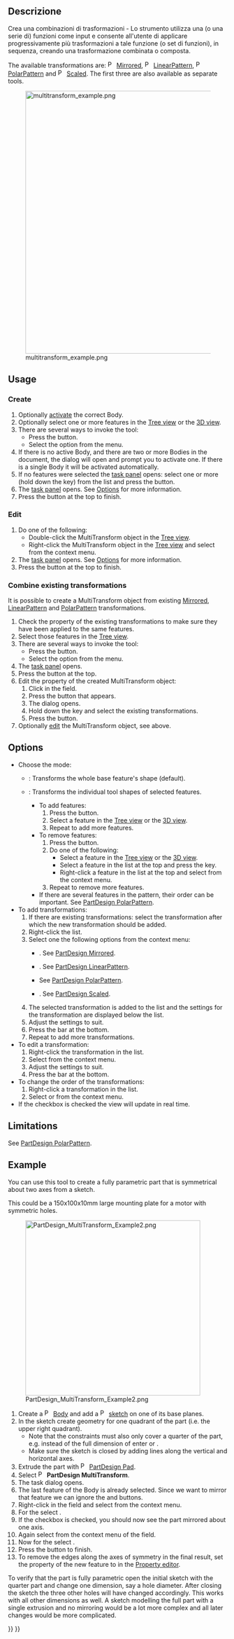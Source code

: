 <languages/>

<div class="mw-translate-fuzzy">
{{Docnav/it
|[[PartDesign_PolarPattern/it|Serie polare]]
|[[PartDesign Fillet/it|Raccordo]]
|[[PartDesign_Workbench/it|PartDesign]]
|IconL=PartDesign_PolarPattern.svg
|IconC=Workbench_PartDesign.svg
|IconR=PartDesign_Fillet.svg
}}
</div>

<div class="mw-translate-fuzzy">
{{GuiCommand/it
|Name=PartDesign_MultiTransform|Name/it=MultiTrasformazione
|Workbenches=[[PartDesign Workbench/it|PartDesign]]
|MenuLocation=PartDesign → MultiTrasformazione
}}
</div>

<span id="Description"></span>
==Descrizione==

<div class="mw-translate-fuzzy">
Crea una combinazioni di trasformazioni - Lo strumento {{Button|[[Image:PartDesign_MultiTransform.svg|16px|]] Multitrasformazione}} utilizza una (o una serie di) funzioni come input e consente all'utente di applicare progressivamente più trasformazioni a tale funzione (o set di funzioni), in sequenza, creando una trasformazione combinata o composta.
</div>

The available transformations are: [[Image:PartDesign_Mirrored.svg|16px|link=PartDesign_Mirrored]] [[PartDesign_Mirrored|Mirrored]], [[Image:PartDesign_LinearPattern.svg|16px|link=PartDesign_LinearPattern]] [[PartDesign_LinearPattern|LinearPattern]], [[Image:PartDesign_PolarPattern.svg|16px|link=PartDesign_PolarPattern]] [[PartDesign_PolarPattern|PolarPattern]] and [[Image:PartDesign_Scaled.svg|16px|link=PartDesign_Scaled]] [[PartDesign_Scaled|Scaled]]. The first three are also available as separate tools.

[[Image:multitransform_example.png|600px]]
<div class="mw-translate-fuzzy">
{{Caption|Flangia con doppia fila di fori. Serie di fori creati con lo strumento 'Multitrasformazione'.}}
</div>

==Usage==

=== Create ===

# Optionally [[PartDesign_Body#Active_status|activate]] the correct Body.
# Optionally select one or more features in the [[Tree_view|Tree view]] or the [[3D_view|3D view]].
# There are several ways to invoke the tool:
#* Press the {{Button|[[Image:PartDesign_MultiTransform.svg|16px]] [[PartDesign_MultiTransform|Create MultiTransform]]}} button.
#* Select the {{MenuCommand|Part Design → Apply a pattern → [[Image:PartDesign_MultiTransform.svg|16px]] Create MultiTransform}} option from the menu.
# If there is no active Body, and there are two or more Bodies in the document, the {{MenuCommand|Active Body Required}} dialog will open and prompt you to activate one. If there is a single Body it will be activated automatically.
# If no features were selected the {{MenuCommand|Select feature}} [[Task_panel|task panel]] opens: select one or more (hold down the {{KEY|Ctrl}} key) from the list and press the {{Button|OK}} button.
# The {{MenuCommand|MultiTransform parameters}} [[Task_panel|task panel]] opens. See [[#Options|Options]] for more information.
# Press the {{Button|OK}} button at the top to finish.

=== Edit ===

# Do one of the following:
#* Double-click the MultiTransform object in the [[Tree_view|Tree view]].
#* Right-click the MultiTransform object in the [[Tree_view|Tree view]] and select {{MenuCommand|Edit MultiTransform}} from the context menu.
# The {{MenuCommand|MultiTransform parameters}} [[Task_panel|task panel]] opens. See [[#Options|Options]] for more information.
# Press the {{Button|OK}} button at the top to finish.

=== Combine existing transformations ===

It is possible to create a MultiTransform object from existing [[PartDesign_Mirrored|Mirrored]],  [[PartDesign_LinearPattern|LinearPattern]] and [[PartDesign_PolarPattern|PolarPattern]] transformations.

# Check the {{PropertyData|Originals}} property of the existing transformations to make sure they have been applied to the same features.
# Select those features in the [[Tree_view|Tree view]].
# There are several ways to invoke the tool:
#* Press the {{Button|[[Image:PartDesign_MultiTransform.svg|16px]] [[PartDesign_MultiTransform|Create MultiTransform]]}} button.
#* Select the {{MenuCommand|Part Design → Apply a pattern → [[Image:PartDesign_MultiTransform.svg|16px]] Create MultiTransform}} option from the menu.
# The {{MenuCommand|MultiTransform parameters}} [[Task_panel|task panel]] opens.
# Press the {{Button|OK}} button at the top.
# Edit the {{PropertyData|Tranformations}} property of the created MultiTransform object:
## Click in the field.
## Press the {{Button|...}} button that appears.
## The {{MenuCommand|Link}} dialog opens.
## Hold down the {{KEY|Ctrl}} key and select the existing transformations.
## Press the {{Button|OK}} button.
# Optionally [[#Edit|edit]] the MultiTransform object, see above.

==Options== 

* Choose the mode:
** {{MenuCommand|Transform body}}: Transforms the whole base feature's shape (default). {{Version|1.0}}
** {{MenuCommand|Transform tool shapes}}: Transforms the individual tool shapes of selected features.
*** To add features:
***# Press the {{Button|Add feature}} button.
***# Select a feature in the [[Tree_view|Tree view]] or the [[3D_view|3D view]].
***# Repeat to add more features.
*** To remove features:
***# Press the {{Button|Remove feature}} button.
***# Do one of the following:
***#* Select a feature in the [[Tree_view|Tree view]] or the [[3D_view|3D view]].
***#* Select a feature in the list at the top and press the {{KEY|Del}} key.
***#* Right-click a feature in the list at the top and select {{MenuCommand|Remove}} from the context menu.
***# Repeat to remove more features.
*** If there are several features in the pattern, their order can be important. See [[PartDesign_PolarPattern#Ordering_features|PartDesign PolarPattern]].
* To add transformations:
*# If there are existing transformations: select the transformation after which the new transformation should be added.
*# Right-click the {{MenuCommand|Transformations}} list.
*# Select one the following options from the context menu:
*#* {{MenuCommand|Add mirrored transformation}}. See [[PartDesign_Mirrored|PartDesign Mirrored]].
*#* {{MenuCommand|Add linear pattern}}. See [[PartDesign_LinearPattern|PartDesign LinearPattern]].
*#* {{MenuCommand|Add polar pattern}} See [[PartDesign_PolarPattern|PartDesign PolarPattern]].
*#* {{MenuCommand|Add scaled transformation}}. See [[PartDesign_Scaled|PartDesign Scaled]].
*# The selected transformation is added to the list and the settings for the transformation are displayed below the list.
*# Adjust the settings to suit.
*# Press the {{Button|OK}} bar at the bottom.
*# Repeat to add more transformations.
* To edit a transformation:
*# Right-click the transformation in the {{MenuCommand|Transformations}} list.
*# Select {{MenuCommand|Edit}} from the context menu.
*# Adjust the settings to suit.
*# Press the {{Button|OK}} bar at the bottom.
* To change the order of the transformations:
*# Right-click a transformation in the {{MenuCommand|Transformations}} list.
*# Select {{MenuCommand|Move up}} or {{MenuCommand|Move down}} from the context menu.
* If the {{MenuCommand|Update view}} checkbox is checked the view will update in real time.

== Limitations ==

See [[PartDesign_PolarPattern#Limitations|PartDesign PolarPattern]].

== Example ==

You can use this tool to create a fully parametric part that is symmetrical about two axes from a sketch.

This could be a 150x100x10mm large mounting plate for a motor with symmetric holes.

[[Image:PartDesign_MultiTransform_Example2.png|400px]]

# Create a [[Image:PartDesign_Body.svg|16px]] [[PartDesign_Body|Body]] and add a [[Image:PartDesign_NewSketch.svg|16px]] [[PartDesign_NewSketch|sketch]] on one of its base planes.
# In the sketch create geometry for one quadrant of the part (i.e. the upper right quadrant).
#* Note that the constraints must also only cover a quarter of the part, e.g. instead of the full dimension of {{Value|150mm}} enter {{Value|150/2mm}} or {{Value|75mm}}.
#* Make sure the sketch is closed by adding lines along the vertical and horizontal axes.
# Extrude the part with [[Image:PartDesign_Pad.svg|16px]] [[PartDesign_Pad|PartDesign Pad]].
# Select [[Image:PartDesign_MultiTransform.svg|16px]] '''PartDesign MultiTransform'''.
# The task dialog opens.
# The last feature of the Body is already selected. Since we want to mirror that feature we can ignore the {{Button|Add feature}} and {{Button|Remove feature}} buttons.
# Right-click in the {{MenuCommand|Transformations}} field and select {{MenuCommand|Add mirrored transformation}} from the context menu.
# For the {{MenuCommand|Plane}} select {{MenuCommand|Vertical sketch axis}}.
# If the {{MenuCommand|Update view}} checkbox is checked, you should now see the part mirrored about one axis.
# Again select {{MenuCommand|Add mirrored transformation}} from the context menu of the {{MenuCommand|Transformations}} field.
# Now for the {{MenuCommand|Plane}} select {{MenuCommand|Horizontal sketch axis}}.
# Press the {{Button|OK}} button to finish.
# To remove the edges along the axes of symmetry in the final result, set the {{PropertyData|Refine}} property of the new feature to {{Value|true}} in the [[Property_editor|Property editor]].

To verify that the part is fully parametric open the initial sketch with the quarter part and change one dimension, say a hole diameter. After closing the sketch the three other holes will have changed accordingly. This works with all other dimensions as well. A sketch modelling the full part with a single extrusion and no mirroring would be a lot more complex and all later changes would be more complicated.


<div class="mw-translate-fuzzy">
{{Docnav/it|[[PartDesign_PolarPattern/it|Serie polare]]|[[PartDesign Fillet/it|Raccordo]]|[[PartDesign_Workbench/it|PartDesign]]|IconL=PartDesign_PolarPattern.svg|IconC=Workbench_PartDesign.svg|IconR=PartDesign_Fillet.svg}}
</div>

{{PartDesign Tools navi{{#translation:}}}}
{{Userdocnavi{{#translation:}}}}